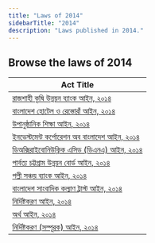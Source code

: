 ```yaml
---
title: "Laws of 2014"
sidebarTitle: "2014"
description: "Laws published in 2014."
---
```


## Browse the laws of 2014

| Act Title |
|-----------|
| [রাজশাহী কৃষি উন্নয়ন ব্যাংক আইন, ২০১৪](/laws/act-1155) |
| [বাংলাদেশ হোটেল ও রেস্তোরাঁ আইন, ২০১৪](/laws/act-1154) |
| [উপানুষ্ঠানিক শিক্ষা আইন, ২০১৪](/laws/act-1153) |
| [ইনভেস্টমেন্ট কর্পোরেশন অব বাংলাদেশ আইন, ২০১৪](/laws/act-1152) |
| [ডিঅক্সিরাইবোনিউক্লিক এসিড (ডিএনএ) আইন, ২০১৪](/laws/act-1151) |
| [পার্বত্য চট্টগ্রাম উন্নয়ন বোর্ড আইন, ২০১৪](/laws/act-1150) |
| [পল্লী সঞ্চয় ব্যাংক আইন, ২০১৪](/laws/act-1149) |
| [বাংলাদেশ সাংবাদিক কল্যাণ ট্রাস্ট আইন, ২০১৪](/laws/act-1148) |
| [নির্দিষ্টকরণ আইন, ২০১৪](/laws/act-1147) |
| [অর্থ আইন, ২০১৪](/laws/act-1146) |
| [নির্দিষ্টকরণ (সম্পূরক) আইন, ২০১৪](/laws/act-1145) |
